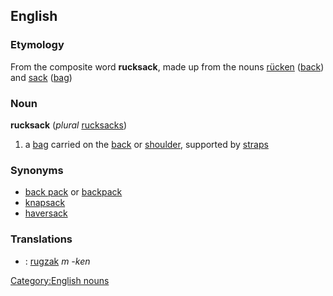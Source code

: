 ==English==
===Etymology===
From the {{G.}} composite word '''rucksack''', made up from the nouns [[rücken]] ([[back]]) and [[sack]] ([[bag]])

===Noun===
[[Category:English nouns]]
'''rucksack''' (''plural'' [[rucksacks]])
# a [[bag]] carried on the [[back]] or [[shoulder]], supported by [[strap]]s
===Synonyms===
* [[back pack]] or [[backpack]]
* [[knapsack]]
* [[haversack]]
===Translations===
*{{nl}}: [[rugzak]] ''m -ken''